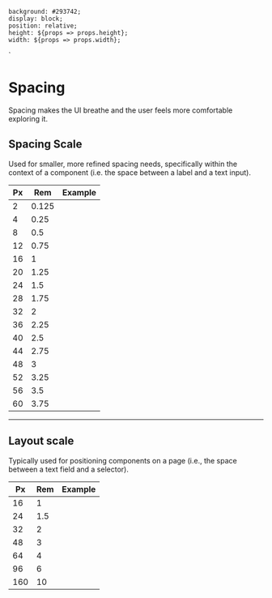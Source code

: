 
    background: #293742;
    display: block;
    position: relative;
    height: ${props => props.height};
    width: ${props => props.width};
`

<Meta title="Foundations/Spacing" />

# Spacing

Spacing makes the UI breathe and the user feels more comfortable exploring it.

## Spacing Scale

Used for smaller, more refined spacing needs, specifically within the context of a component (i.e. the space between a label and a text input).

| Px | Rem | Example |
| -- | --- | ------- |
| 2 | 0.125 | <SpacingExample height="0.125rem" width="0.125rem" /> |
| 4 | 0.25 | <SpacingExample height="0.25rem" width="0.25rem" /> |
| 8 | 0.5 | <SpacingExample height="0.5rem" width="0.5rem" /> |
| 12 | 0.75 | <SpacingExample height="0.75rem" width="0.75rem" /> |
| 16 | 1 | <SpacingExample height="1rem" width="1rem" /> |
| 20 | 1.25 | <SpacingExample height="1.25rem" width="1.25rem" /> |
| 24 | 1.5 | <SpacingExample height="1.5rem" width="1.5rem" /> |
| 28 | 1.75 | <SpacingExample height="1.75rem" width="1.75rem" /> |
| 32 | 2 | <SpacingExample height="2rem" width="2rem" /> |
| 36 | 2.25 | <SpacingExample height="2.25rem" width="2.25rem" /> |
| 40 | 2.5 | <SpacingExample height="2.5rem" width="2.5rem" /> |
| 44 | 2.75 | <SpacingExample height="2.75rem" width="2.75rem" /> |
| 48 | 3 | <SpacingExample height="3rem" width="3rem" /> |
| 52 | 3.25 | <SpacingExample height="3.25rem" width="3.25rem" /> |
| 56 | 3.5 | <SpacingExample height="3.5rem" width="3.5rem" /> |
| 60 | 3.75 | <SpacingExample height="3.75rem" width="3.75rem" /> |

---

## Layout scale

Typically used for positioning components on a page (i.e., the space between a text field and a selector).


| Px | Rem | Example |
| -- | --- | ------- |
| 16 | 1 | <SpacingExample height="1rem" width="1rem" /> |
| 24 | 1.5 | <SpacingExample height="1.5rem" width="1.5rem" /> |
| 32 | 2 | <SpacingExample height="2rem" width="2rem" /> |
| 48 | 3 | <SpacingExample height="3rem" width="3rem" /> |
| 64 | 4 | <SpacingExample height="4rem" width="4rem" /> |
| 96 | 6 | <SpacingExample height="6rem" width="6rem" /> |
| 160 | 10 | <SpacingExample height="10rem" width="10rem" /> |
